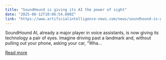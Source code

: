 ```yaml
---
title: "SoundHound is giving its AI the power of sight"
date: "2025-08-12T10:06:54.000Z"
link: "https://www.artificialintelligence-news.com/news/soundhound-is-giving-its-ai-the-power-of-sight/"
---
```


SoundHound AI, already a major player in voice assistants, is now giving its technology a pair of eyes. Imagine driving past a landmark and, without pulling out your phone, asking your car, &#8220;Wha...

[Read more](https://www.artificialintelligence-news.com/news/soundhound-is-giving-its-ai-the-power-of-sight/)
